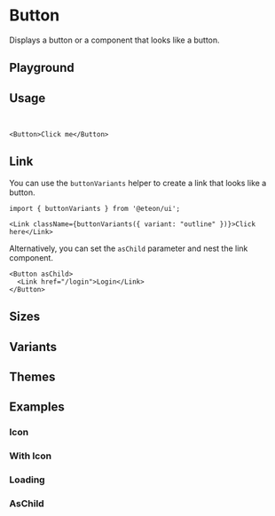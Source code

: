 

<Meta of={ButtonStories} />

# Button
Displays a button or a component that looks like a button.

## Playground
<Canvas of={ButtonStories.Default} />
<Controls of={ButtonStories.Default} />

## Usage
```ts
import { Button } from '@eteon/ui';
```
```tsx
<Button>Click me</Button>
```

## Link
You can use the `buttonVariants` helper to create a link that looks like a button.
```tsx
import { buttonVariants } from '@eteon/ui';
```
```tsx
<Link className={buttonVariants({ variant: "outline" })}>Click here</Link>
```
Alternatively, you can set the `asChild` parameter and nest the link component.
```tsx
<Button asChild>
  <Link href="/login">Login</Link>
</Button>
```

## Sizes
<Canvas of={ButtonStories.Sizes} />

## Variants
<Canvas of={ButtonStories.Variants} />

## Themes
<Canvas of={ButtonStories.Themes} />

## Examples
### Icon
<Canvas of={ButtonStories.ExampleIcon} />

### With Icon
<Canvas of={ButtonStories.ExampleWithIcon} />

### Loading
<Canvas of={ButtonStories.ExampleLoading} />

### AsChild
<Canvas of={ButtonStories.ExampleAsChild} />